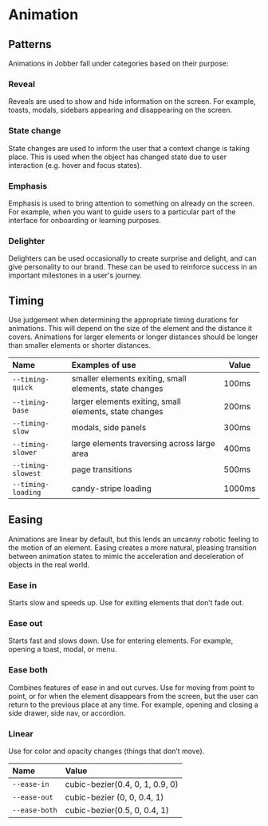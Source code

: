 
<Meta title="Design/Animation" />

# Animation

## Patterns

Animations in Jobber fall under categories based on their purpose:

### Reveal

Reveals are used to show and hide information on the screen. For example,
toasts, modals, sidebars appearing and disappearing on the screen.

### State change

State changes are used to inform the user that a context change is taking place.
This is used when the object has changed state due to user interaction (e.g.
hover and focus states).

### Emphasis

Emphasis is used to bring attention to something on already on the screen. For
example, when you want to guide users to a particular part of the interface for
onboarding or learning purposes.

### Delighter

Delighters can be used occasionally to create surprise and delight, and can give
personality to our brand. These can be used to reinforce success in an important
milestones in a user's journey.

## Timing

Use judgement when determining the appropriate timing durations for animations.
This will depend on the size of the element and the distance it covers.
Animations for larger elements or longer distances should be longer than smaller
elements or shorter distances.

| Name               | Examples of use                                         | Value  |
| :----------------- | :------------------------------------------------------ | ------ |
| `--timing-quick`   | smaller elements exiting, small elements, state changes | 100ms  |
| `--timing-base`    | larger elements exiting, small elements, state changes  | 200ms  |
| `--timing-slow`    | modals, side panels                                     | 300ms  |
| `--timing-slower`  | large elements traversing across large area             | 400ms  |
| `--timing-slowest` | page transitions                                        | 500ms  |
| `--timing-loading` | candy-stripe loading                                    | 1000ms |

## Easing

Animations are linear by default, but this lends an uncanny robotic feeling to
the motion of an element. Easing creates a more natural, pleasing transition
between animation states to mimic the acceleration and deceleration of objects
in the real world.

### Ease in

Starts slow and speeds up. Use for exiting elements that don’t fade out.

### Ease out

Starts fast and slows down. Use for entering elements. For example, opening a
toast, modal, or menu.

### Ease both

Combines features of ease in and out curves. Use for moving from point to point,
or for when the element disappears from the screen, but the user can return to
the previous place at any time. For example, opening and closing a side drawer,
side nav, or accordion.

### Linear

Use for color and opacity changes (things that don’t move).

| Name          | Value                           |
| :------------ | :------------------------------ |
| `--ease-in`   | cubic-bezier(0.4, 0, 1, 0.9, 0) |
| `--ease-out`  | cubic-bezier (0, 0, 0.4, 1)     |
| `--ease-both` | cubic-bezier(0.5, 0, 0.4, 1)    |
